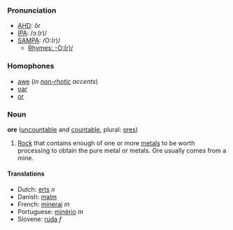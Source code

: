 ===Pronunciation===
*[[w:AHD|AHD]]: ôr
*[[w:IPA|IPA]]: /ɔː(r)/
*[[w:SAMPA|SAMPA]]: /O:(r)/
**[[Rhymes:English:-O:(r)/|Rhymes: -O:(r)/]]

===Homophones===
*[[awe]] (''in [[non-rhotic]] accents'')
*[[oar]]
*[[or]]

===Noun===
'''ore''' ([[uncountable]] and [[countable]], plural: [[ores]])

#[[Rock]] that contains enough of one or more [[metal]]s to be worth processing to obtain the pure metal or metals. Ore usually comes from a mine.

====Translations====
*Dutch: [[erts]] ''n''
*Danish: [[malm]]
*French: [[minerai]] ''m''
*Portuguese: [[minério]] ''m''
*Slovene: [[ruda]] ''f''